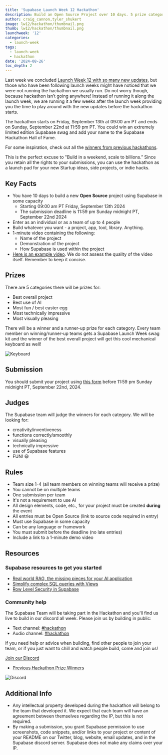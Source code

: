 ```yaml
---
title: 'Supabase Launch Week 12 Hackathon'
description: Build an Open Source Project over 10 days. 5 prize categories.
author: craig_cannon,tyler_shukert
image: lw12/hackathon/thumbnail.png
thumb: lw12/hackathon/thumbnail.png
launchweek: '12'
categories:
  - launch-week
tags:
  - launch-week
  - hackathon
date: '2024-08-26'
toc_depth: 2
---
```


Last week we concluded [Launch Week 12 with so many new updates](https://supabase.com/launch-week), but those who have been following launch weeks might have noticed that we were not running the hackathon we usually run. Do not worry though, because hackathon isn’t going anywhere! Instead of running it along the launch week, we are running it a few weeks after the launch week providing you the time to play around with the new updates before the hackathon starts.

The hackathon starts on Friday, September 13th at 09:00 am PT and ends on Sunday, September 22nd at 11:59 pm PT. You could win an extremely limited edition Supabase swag and add your name to the Supabase Hackathon Hall of Fame.

For some inspiration, check out all the [winners from previous hackathons](https://supabase.com/blog/tags/hackathon).

This is the perfect excuse to "Build in a weekend, scale to billions.” Since you retain all the rights to your submissions, you can use the hackathon as a launch pad for your new Startup ideas, side projects, or indie hacks.

## Key Facts

- You have 10 days to build a new **Open Source** project using Supabase in some capacity
  - Starting 09:00 am PT Friday, September 13th 2024
  - The submission deadline is 11:59 pm Sunday midnight PT, September 22nd 2024
- Enter as an individual or as a team of up to 4 people
- Build whatever you want - a project, app, tool, library. Anything.
- 1-minute video containing the following:
  - Name of the project
  - Demonstration of the project
  - How Supabase is used within the project
- [Here is an example video](https://youtu.be/KaWJQzTTx5k). We do not assess the quality of the video itself. Remember to keep it concise.

## Prizes

There are 5 categories there will be prizes for:

- Best overall project
- Best use of AI
- Most fun / best easter egg
- Most technically impressive
- Most visually pleasing

There will be a winner and a runner-up prize for each category. Every team member on winning/runner-up teams gets a Supabase Launch Week swag kit and the winner of the best overall project will get this cool mechanical keyboard as well!

![Keyboard](/images/blog/lw12/hackathon/keyboard.png)

## Submission

You should submit your project using [this form](https://hackathon.dev/lw12) before 11:59 pm Sunday midnight PT, September 22nd, 2024.

## Judges

The Supabase team will judge the winners for each category.
We will be looking for:

- creativity/inventiveness
- functions correctly/smoothly
- visually pleasing
- technically impressive
- use of Supabase features
- FUN! 😃

## Rules

- Team size 1-4 (all team members on winning teams will receive a prize)
- You cannot be on multiple teams
- One submission per team
- It's not a requirement to use AI
- All design elements, code, etc., for your project must be created **during** the event
- All entries must be Open Source (link to source code required in entry)
- Must use Supabase in some capacity
- Can be any language or framework
- You must submit before the deadline (no late entries)
- Include a link to a 1-minute demo video

## Resources

### Supabase resources to get you started

- [Real world RAG, the missing pieces for your AI application](https://www.youtube.com/watch?v=ibzlEQmgPPY)
- [Simplify complex SQL queries with Views](https://www.youtube.com/watch?v=IOYFS-2lFjU&t)
- [Row Level Security in Supabase](https://supabase.com/docs/guides/database/postgres/row-level-security)

### Community help

The Supabase Team will be taking part in the Hackathon and you'll find us live to build in our discord all week. Please join us by building in public:

- Text channel: [#hackathon](https://discord.gg/UYyweApy)
- Audio channel: [#hackathon](https://discord.gg/Vj3mTPwH)

If you need help or advice when building, find other people to join your team, or if you just want to chill and watch people build, come and join us!

[Join our Discord](https://discord.supabase.com/)

- [Previous Hackathon Prize Winners](https://supabase.com/blog/tags/hackathon)

![Discord](/images/blog/lw12/hackathon/discord.png)

## Additional Info

- Any intellectual property developed during the hackathon will belong to the team that developed it. We expect that each team will have an agreement between themselves regarding the IP, but this is not required.
- By making a submission, you grant Supabase permission to use screenshots, code snippets, and/or links to your project or content of your README on our Twitter, blog, website, email updates, and in the Supabase discord server. Supabase does not make any claims over your IP.

